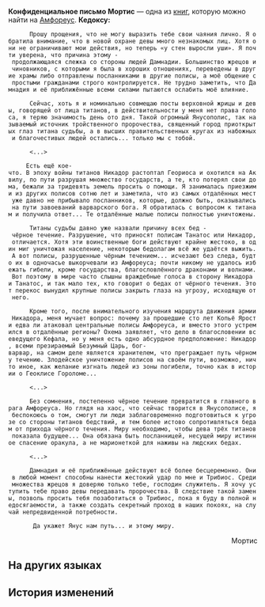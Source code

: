 {{Книга Инфобокс
|id           = 495
|Название     = 
|Изображение  = Предмет Конфиденциальное письмо Мортис.png
|Мир          = Амфореус
|Томов        = 1
|Автор        = <!--нужно добавить-->
|Описание     = Конфиденциальное письмо от девы Янусополиса одному из жрецов, воссозданное силой Оронис. Содержит беспристрастный анализ политической ситуации в Янусополисе и беспокойство по поводу скрытых угроз этому миру.
|Том1         = {{tx}}
|Источник1    = {{tx|Отсутствует источник}}
|Персонажи    = 
|Фракции      = 
}}
'''Конфиденциальное письмо Мортис''' — одна из [[Книги|книг]], которую можно найти на [[Амфореус]].
<!--
==Получение==
<gallery>
Книга НАЗВАНИЕ.png|НАЗВАНИЕ
Локация НАЗВАНИЕ.png|Расположение на карте. Ближайший пространственный якорь «[[НАЗВАНИЕ]]»
</gallery>
-->
'''Кедоксу:'''

       Прошу прощения, что не могу выразить тебе свои чаяния лично. Я обратила внимание, что в новой охране девы много незнакомых лиц. Хотя они не ограничивают мои действия, но теперь «у стен выросли уши». Я почти уверена, что причина этому - продолжающаяся слежка со стороны людей Дамнадии. Большинство жрецов и чиновников, с которыми я была в хороших отношениях, переведены в другие храмы либо отправлены посланниками в другие полисы, а моё общение с простыми гражданами строго контролируется. Не трудно заметить, что Дамнадия и её приближённые всеми силами пытаются ослабить моё влияние.

       Сейчас, хоть я и номинально совмещаю посты верховной жрицы и девы, говорящей от лица титанов, в действительности у меня нет права голоса, я теряю значимость день ото дня. Такой огромный Янусополис, так называемый источник тройственного пророчества, священный город приоткрытых глаз титана судьбы, а в высших правительственных кругах из набожных и благочестивых людей остались... только мы с тобой.

       <...>

      Есть ещё кое-что. В эпоху войны титанов Никадор растоптал Геориоса и охотился на Аквилу, по пути разрушая множество государств, а те, кто потерял свои дома, бежали за тридевять земель просить о помощи. Я занималась приезжими из других полисов сотню лет и заметила, что из самых отдалённых мест уже давно не прибывало посланников, которые, должно быть, оказывались на пути завоеваний варварского бога. Я обратилась с вопросом к титанам и получила ответ... Те отдалённые малые полисы полностью уничтожены.

       Титаны судьбы давно уже назвали причину всех бед - чёрное течение. Разрушение, что приносят полисам Танатос или Никадор, отличается. Хотя эти воинственные боги действуют крайне жестоко, в один миг уничтожая население, некоторым бедолагам всё же удаётся выжить. А вот полисы, разрушенные чёрным течением... исчезают без следа, будто их в одночасье выкорчевали из Амфореуса; почти никому не удалось избежать гибели, кроме государства, благословлённого драконами и волнами. Вот поэтому в мире часто слышны враждебные голоса в сторону Никадора и Танатос, и так мало тех, кто говорит о бедах от чёрного течения. Этот перекос вынудил крупные полисы закрыть глаза на угрозу, исходящую от него.

       Кроме того, после внимательного изучения маршрута движения армии Никадора, меня мучает вопрос: почему за прошедшие сто лет Копьё Ярости едва ли атаковал центральные полисы Амфореуса, и вместо этого устремился в отдалённые регионы? Охема заявляет, что дело в благословении всеведущего Кефала, но у меня есть одно абсурдное предположение: Никадор, всеми презираемый Безумный Царь, бог-варвар, на самом деле является хранителем, что преграждает путь чёрному течению. Злодейское уничтожение полисов на своём пути, возможно, ничто иное, как желание изгнать людей из зоны погибели, точно как в истории о Геоклисе Гороломе...

       <...>

       Без сомнения, постепенно чёрное течение превратится в главного врага Амфореуса. Но глядя на хаос, что сейчас творится в Янусополисе, я беспокоюсь о том, смогут ли люди заблаговременно подготовиться к угрозе со стороны титанов бедствий, и тем более истово сопротивляться бедам от прихода чёрного течения. Миру необходимо, чтобы дева трёх титанов показала будущее... Она обязана быть посланницей, несущей миру истинное спасение оракула, а не марионеткой для наживы на людских бедах.

       <...>

       Дамнадия и её приближённые действуют всё более бесцеремонно. Они в любой момент способны нанести жестокий удар по мне и Трибиос. Среди множества жрецов я доверяю только тебе, господин служитель. Я хочу уступить тебе право девы передавать пророчества. В следствие такой замены, позволь просить тебя позаботиться о Трибиос, пока я буду в полной недосягаемости, а также создать секретный проход в наших покоях, на случай непредвиденной потребности.

        Да укажет Янус нам путь... и этому миру.

<div align="right">Мортис</div>

==На других языках==
{{На других языках
|en   = Mortis' Secret Letter
|zhs  = 莫忒丝密信
|zht  = 莫忒絲密信
|ja   = メルテスの密書
|ko   = 모티스의 밀서
|es   = Carta secreta de Metis
|fr   = Lettre secrète de Mortis
|ru   = Конфиденциальное письмо Мортис
|th   = จดหมายลับของ Mortis
|vi   = Mật Thư Của Mortis
|de   = Geheimer Brief von Mortis
|id   = Surat Rahasia Mortis
|pt   = Carta Secreta de Mortis
}}

==История изменений==
{{История изменений|3.1}}